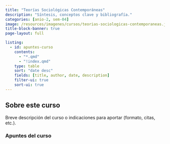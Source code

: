 ```yaml
---
title: "Teorías Sociológicas Contemporáneas"
description: "Síntesis, conceptos clave y bibliografía."
categories: [anio-2, sem-04]
image: /resources/imagenes/cursos/teorias-sociologicas-contemporaneas.jpg
title-block-banner: true
page-layout: full

listing:
  - id: apuntes-curso
    contents:
      - "*.qmd"
      - "!index.qmd"
    type: table
    sort: "date desc"
    fields: [title, author, date, description]
    filter-ui: true
    sort-ui: true
---
```


## Sobre este curso
Breve descripción del curso o indicaciones para aportar (formato, citas, etc.).

### Apuntes del curso
::: {#apuntes-curso}
:::
